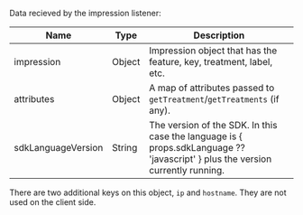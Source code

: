 
Data recieved by the impression listener:

| **Name** | **Type** | **Description** |
| --- | --- | --- | 
| impression | Object | Impression object that has the feature, key, treatment, label, etc. |
| attributes | Object | A map of attributes passed to `getTreatment`/`getTreatments` (if any). |
| sdkLanguageVersion | String | The version of the SDK. In this case the language is { props.sdkLanguage ?? 'javascript' } plus the version currently running. |

There are two additional keys on this object, `ip` and `hostname`. They are not used on the client side.